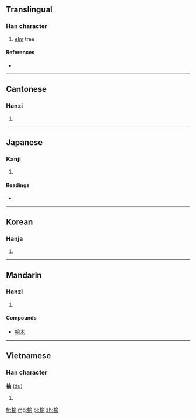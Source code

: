 {{also|楡}}
==Translingual==

===Han character===
{{Han char|rn=75|rad=木|as=09|sn=13|four=4892<sub>1</sub>|canj=木人一弓 (DOMN)}}

# [[elm]] tree

====References====
* {{Han ref|kx=0542.191|dj=0927.190|hdz=21253.010|uh=6986|ud=27014|bh=B7AE|bd=47022}}

----

==Cantonese==

===Hanzi===
{{yue-hanzi|jyut=|y=yu4}}

# {{defn|lang=yue|sort=木09}}

----

==Japanese==

===Kanji===
{{ja-kanji|grade=|rs=木09}}

# {{defn|lang=ja|sort=木09}}

====Readings====
* {{ja-readings|on=[[ゆ]] (yu)|kun=[[にれ]] (nire)}}

----

==Korean==

===Hanja===
{{ko-hanja|hangeul=[[유]]|eumhun=|rv=yu|mr=yu|y=yu}}

# {{defn|lang=ko|sort=木09}}

----

==Mandarin==

===Hanzi===
{{cmn-hanzi|pin=[[yú]] ([[yu2]])|wg=yü<sup>2</sup>}}

# {{defn|lang=cmn|sort=木09}}

====Compounds====
* [[榆木]]

----

==Vietnamese==

===Han character===
'''榆''' ([[du]])

# {{defn|lang=vi}}

[[fr:榆]]
[[mg:榆]]
[[pl:榆]]
[[zh:榆]]